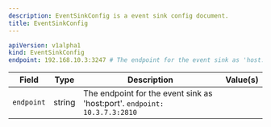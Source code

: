 ```yaml
---
description: EventSinkConfig is a event sink config document.
title: EventSinkConfig
---
```











```yaml
apiVersion: v1alpha1
kind: EventSinkConfig
endpoint: 192.168.10.3:3247 # The endpoint for the event sink as 'host:port'.
```


| Field | Type | Description | Value(s) |
|-------|------|-------------|----------|
|`endpoint` |string |The endpoint for the event sink as 'host:port'. <Accordion title="Show example(s)">`endpoint: 10.3.7.3:2810`</Accordion> | |






